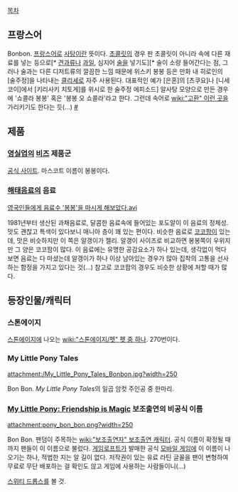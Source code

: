 [[목차]]

== 프랑스어 ==
Bonbon. [[프랑스어]]로 [[사탕]]이란 뜻이다. [[초콜릿]]의 경우 판 초콜릿이 아니라 속에 다른 재료를 넣는 등으로[* [[견과류]]나 [[과일]], 심지어 [[술]]을 넣기도][* 술이 소량 들어간다는 점, 그러나 술과는 다른 디저트류의 깔끔한 느낌 때문에 위스키 봉봉 등은 만화 내 히로인의 [술주정]을 나타내는 [[클리셰]]로 자주 사용된다. 대표적인 예가 [은혼]의 [츠쿠요]나 [니세코이]에서 [키리사키 치토게]를 위시로 한 술주정 에피소드] 알사탕 모양으로 만든 경우에 '쇼콜라 봉봉' 혹은 '봉봉 오 쇼콜라'라고 한다.
그런데 속어로 [[wiki:"고환" 이런 곳]]을 가리키기도 한다는 듯(...) [http://frdic.naver.com/fkEntry.nhn?entryNO=8668&query=bonbon #]

== 제품 ==
=== [[영실업]]의 [[비즈]] 제품군 ===
[http://blog.naver.com/yt_bonbon 공식 사이트]. 마스코트 이름이 봉봉이다.

=== [[해태음료]]의 음료 ===
[http://wikibbs.net/dusttalk/2045858 영국인들에게 음료수 '봉봉'을 마시게 해보았다.avi]

1981년부터 생산된 과채음료로, 달콤한 음료속에 들어있는 포도알이 이 음료의 정체성.
맛도 괜찮고 특색이 있다보니 매니아 층이 꽤 있는 편이다.
비슷한 음료로 [[코코팜]]이 있는데, 맛은 비슷하지만 이 쪽은 알갱이가 젤리. 알갱이 사이즈로 비교하면 봉봉쪽이 우위지만 그 양은 코코팜이 많다.
이 음료에는 유명한 공감요소가 하나 있는데, 생각없이 먹다보면 음료는 다 마셨는데 알갱이가 하나 이상 남아있는 경우가 많아 집착의 고통을 선사하는 함정을 가지고 있다는 것(...) 참고로 코코팜의 경우도 비슷한 상황에 처할 때가 많다.
== 등장인물/캐릭터 ==
=== 스톤에이지 ===
[[스톤에이지]]에 나오는 [[wiki:"스톤에이지/펫" 펫 중 하나]]. 270번이다.

=== My Little Pony Tales ===
attachment:/My_Little_Pony_Tales_Bonbon.jpg?width=250

Bon Bon. ''My Little Pony Tales''의 일곱 암컷 주인공 중 한마리.

=== [[My Little Pony: Friendship is Magic]] 보조출연의 비공식 이름 ===
attachment:pony_bon_bon.png?width=250

Bon Bon. 팬덤이 주목하는 [[wiki:"보조출연자" 보조출연 캐릭터]]. 공식 이름이 확정될 때 까지 팬들이 이 이름으로 불렀다. [[게임로프트]]가 발매한 공식 [[모바일 게임]]에 이 이름이 나오기는 하나, 적법한 지는 알 길이 없다. 저작권이 있는 유료 라틴 글꼴을 팬이 변형하여 무료로 무단 배포하는 걸 확인도 않고 게임에 사용하는 사람들이니(...)

[[스위티 드롭스]]를 볼 것.
